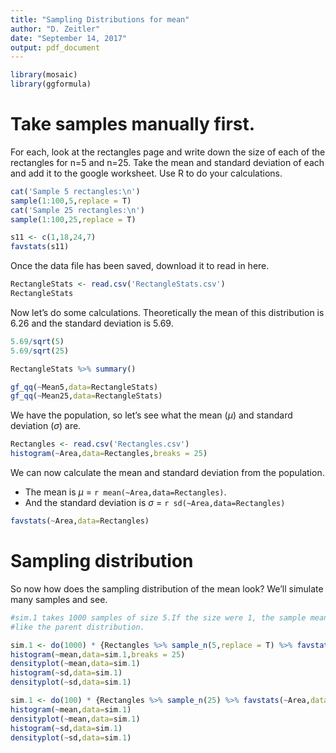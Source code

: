 ```yaml
---
title: "Sampling Distributions for mean"
author: "D. Zeitler"
date: "September 14, 2017"
output: pdf_document
---
```


```r
library(mosaic)
library(ggformula)
```

# Take samples manually first.
For each, look at the rectangles page and write down the size of each of the rectangles for n=5 and n=25.
Take the mean and standard deviation of each and add it to the google worksheet. Use R to do your calculations.
```r
cat('Sample 5 rectangles:\n')
sample(1:100,5,replace = T)
cat('Sample 25 rectangles:\n')
sample(1:100,25,replace = T)
```
```r
s11 <- c(1,18,24,7)
favstats(s11)
```

Once the data file has been saved, download it to read in here.
```r
RectangleStats <- read.csv('RectangleStats.csv')
RectangleStats
```

Now let's do some calculations. Theoretically the mean of this distribution is 6.26 and the standard deviation is 5.69.
```r
5.69/sqrt(5)
5.69/sqrt(25)
```

```r
RectangleStats %>% summary()
```
```r
gf_qq(~Mean5,data=RectangleStats)
gf_qq(~Mean25,data=RectangleStats)
```


We have the population, so let's see what the mean ($\mu$) and standard deviation ($\sigma$) are.

```r
Rectangles <- read.csv('Rectangles.csv')
histogram(~Area,data=Rectangles,breaks = 25)
```

We can now calculate the mean and standard deviation from the population.

* The mean is $\mu$ = `r mean(~Area,data=Rectangles)`.
* And the standard deviation is $\sigma$ = `r sd(~Area,data=Rectangles)`

```r
favstats(~Area,data=Rectangles)
```

# Sampling distribution

So now how does the sampling distribution of the mean look? We'll simulate many samples and see.
```r
#sim.1 takes 1000 samples of size 5.If the size were 1, the sample mean distribution would look very much
#like the parent distribution.

sim.1 <- do(1000) * {Rectangles %>% sample_n(5,replace = T) %>% favstats(~Area,data=.)}
histogram(~mean,data=sim.1,breaks = 25)
densityplot(~mean,data=sim.1)
histogram(~sd,data=sim.1)
densityplot(~sd,data=sim.1)
```

```r
sim.1 <- do(100) * {Rectangles %>% sample_n(25) %>% favstats(~Area,data=.)}
histogram(~mean,data=sim.1)
densityplot(~mean,data=sim.1)
histogram(~sd,data=sim.1)
densityplot(~sd,data=sim.1)
```
